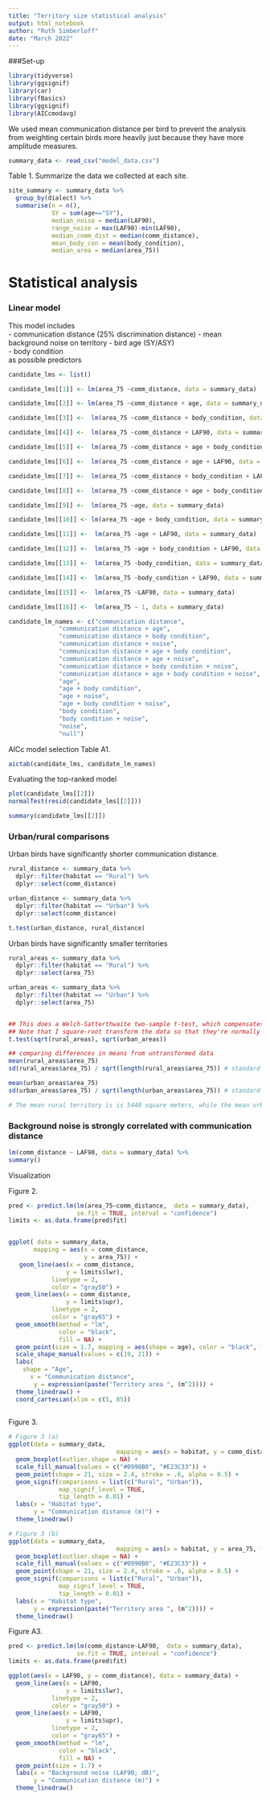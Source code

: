 ```yaml
---
title: "Territory size statistical analysis"
output: html_notebook
author: "Ruth Simberloff"
date: "March 2022"
---
```


###Set-up
```r
library(tidyverse)
library(ggsignif)
library(car)
library(fBasics)
library(ggsignif)
library(AICcmodavg)
```


We used mean communication distance per bird to prevent the analysis from weighting certain birds more heavily just because they have more amplitude measures.

```r

summary_data <- read_csv("model_data.csv")

```


Table 1. Summarize the data we collected at each site.
```r

site_summary <- summary_data %>%
  group_by(dialect) %>%
  summarise(n = n(),
            SY = sum(age=="SY"),
            median_noise = median(LAF90),
            range_noise = max(LAF90)-min(LAF90),
            median_comm_dist = median(comm_distance),
            mean_body_con = mean(body_condition),
            median_area = median(area_75))

```



# Statistical analysis

### Linear model

This model includes   
- communication distance (25% discrimination distance)
- mean background noise on territory
- bird age (SY/ASY)  
- body condition  
as possible predictors


``` r


candidate_lms <- list()

candidate_lms[[1]] <- lm(area_75 ~comm_distance, data = summary_data)

candidate_lms[[2]] <- lm(area_75 ~comm_distance + age, data = summary_data)

candidate_lms[[3]] <-  lm(area_75 ~comm_distance + body_condition, data = summary_data)

candidate_lms[[4]] <-  lm(area_75 ~comm_distance + LAF90, data = summary_data)

candidate_lms[[5]] <-  lm(area_75 ~comm_distance + age + body_condition, data = summary_data)

candidate_lms[[6]] <-  lm(area_75 ~comm_distance + age + LAF90, data = summary_data)

candidate_lms[[7]] <-  lm(area_75 ~comm_distance + body_condition + LAF90, data = summary_data)

candidate_lms[[8]] <-  lm(area_75 ~comm_distance + age + body_condition + LAF90, data = summary_data)

candidate_lms[[9]] <-  lm(area_75 ~age, data = summary_data)

candidate_lms[[10]] <- lm(area_75 ~age + body_condition, data = summary_data)

candidate_lms[[11]] <-  lm(area_75 ~age + LAF90, data = summary_data)

candidate_lms[[12]] <-  lm(area_75 ~age + body_condition + LAF90, data = summary_data)

candidate_lms[[13]] <-  lm(area_75 ~body_condition, data = summary_data)

candidate_lms[[14]] <-  lm(area_75 ~body_condition + LAF90, data = summary_data)

candidate_lms[[15]] <-  lm(area_75 ~LAF90, data = summary_data)

candidate_lms[[16]] <-  lm(area_75 ~ 1, data = summary_data)

candidate_lm_names <- c("communication distance",
              "communication distance + age",
              "communication distance + body condition",
              "communication distance + noise",
              "communicaiton distance + age + body condition",
              "communication distance + age + noise",
              "communication distance + body condition + noise",
              "communication distance + age + body condition + noise",
              "age",
              "age + body condition",
              "age + noise",
              "age + body condition + noise",
              "body condition",
              "body condition + noise",
              "noise",
              "null")
```

AICc model selection
Table A1.
```r

aictab(candidate_lms, candidate_lm_names)

```

Evaluating the top-ranked model
```r

plot(candidate_lms[[2]])
normalTest(resid(candidate_lms[[2]]))

summary(candidate_lms[[2]])


```

### Urban/rural comparisons

Urban birds have significantly shorter communication distance.
```r

rural_distance <- summary_data %>%
  dplyr::filter(habitat == "Rural") %>%
  dplyr::select(comm_distance)

urban_distance <- summary_data %>%
  dplyr::filter(habitat == "Urban") %>%
  dplyr::select(comm_distance)

t.test(urban_distance, rural_distance)
```

Urban birds have significantly smaller territories
```r

rural_areas <- summary_data %>%
  dplyr::filter(habitat == "Rural") %>%
  dplyr::select(area_75)

urban_areas <- summary_data %>%
  dplyr::filter(habitat == "Urban") %>%
  dplyr::select(area_75)


## This does a Welch-Satterthwaite two-sample t-test, which compensates for the unequal variances of the two groups.
## Note that I square-root transform the data so that they're normally distributed
t.test(sqrt(rural_areas), sqrt(urban_areas))

## comparing differences in means from untransformed data 
mean(rural_areas$area_75)
sd(rural_areas$area_75) / sqrt(length(rural_areas$area_75)) # standard error

mean(urban_areas$area_75)
sd(urban_areas$area_75) / sqrt(length(urban_areas$area_75)) # standard error

# The mean rural territory is is 5440 square meters, while the mean urban territory size is 2328 square meters -- less than half the size.
```


### Background noise is strongly correlated with communication distance
``` r

lm(comm_distance ~ LAF90, data = summary_data) %>%
summary()

```



Visualization

Figure 2.
```r


pred <- predict.lm(lm(area_75~comm_distance,  data = summary_data), 
                   se.fit = TRUE, interval = "confidence")
limits <- as.data.frame(pred$fit)


ggplot( data = summary_data, 
       mapping = aes(x = comm_distance, 
                     y = area_75)) +
   geom_line(aes(x = comm_distance, 
                y = limits$lwr),
            linetype = 2, 
            color = "gray50") +
  geom_line(aes(x = comm_distance, 
                y = limits$upr), 
            linetype = 2, 
            color = "gray65") +
  geom_smooth(method = "lm", 
              color = "black", 
              fill = NA) +
  geom_point(size = 1.7, mapping = aes(shape = age), color = "black", fill = "gray80", stroke = .3) +
  scale_shape_manual(values = c(19, 21)) +
  labs(
    shape = "Age",
      x = "Communication distance", 
       y = expression(paste("Territory area ", (m^2)))) +
  theme_linedraw() +
  coord_cartesian(xlim = c(5, 85))
  
```

Figure 3.
```r

# Figure 3 (a)
ggplot(data = summary_data, 
                              mapping = aes(x = habitat, y = comm_distance, fill = habitat)) +
  geom_boxplot(outlier.shape = NA) +
  scale_fill_manual(values = c("#0990B0", "#E23C33")) +
  geom_point(shape = 21, size = 2.4, stroke = .6, alpha = 0.5) +
  geom_signif(comparisons = list(c("Rural", "Urban")), 
              map_signif_level = TRUE,
              tip_length = 0.01) +
  labs(x = "Habitat type", 
       y = "Communication distance (m)") +
  theme_linedraw()

# Figure 3 (b)
ggplot(data = summary_data, 
                              mapping = aes(x = habitat, y = area_75, fill = habitat)) +
  geom_boxplot(outlier.shape = NA) +
  scale_fill_manual(values = c("#0990B0", "#E23C33")) +
  geom_point(shape = 21, size = 2.4, stroke = .6, alpha = 0.5) +
  geom_signif(comparisons = list(c("Rural", "Urban")), 
              map_signif_level = TRUE,
              tip_length = 0.01) +
  labs(x = "Habitat type", 
       y = expression(paste("Territory area ", (m^2)))) +
  theme_linedraw()


```


Figure A3.
```r
pred <- predict.lm(lm(comm_distance~LAF90,  data = summary_data), 
                   se.fit = TRUE, interval = "confidence")
limits <- as.data.frame(pred$fit)

ggplot(aes(x = LAF90, y = comm_distance), data = summary_data) +
  geom_line(aes(x = LAF90, 
                y = limits$lwr),
            linetype = 2, 
            color = "gray50") +
  geom_line(aes(x = LAF90, 
                y = limits$upr), 
            linetype = 2, 
            color = "gray65") +
  geom_smooth(method = "lm", 
              color = "black", 
              fill = NA) +
  geom_point(size = 1.7) +
  labs(x = "Background noise (LAF90; dB)", 
       y = "Communication distance (m)") +
  theme_linedraw() 

```
